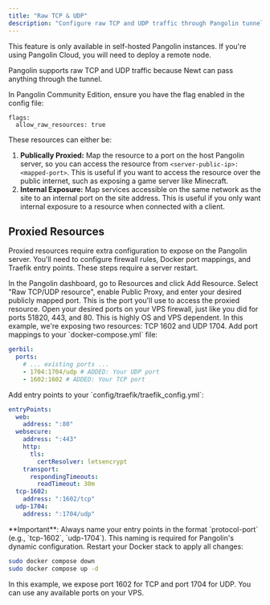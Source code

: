 ```yaml
---
title: "Raw TCP & UDP"
description: "Configure raw TCP and UDP traffic through Pangolin tunnels"
---
```


<Note>
This feature is only available in self-hosted Pangolin instances. If you're using Pangolin Cloud, you will need to deploy a remote node.
</Note>

Pangolin supports raw TCP and UDP traffic because Newt can pass anything through the tunnel.

In Pangolin Community Edition, ensure you have the flag enabled in the config file:

```
flags:
  allow_raw_resources: true
```

These resources can either be:
1. **Publically Proxied:** Map the resource to a port on the host Pangolin server, so you can access the resource from `<server-public-ip>:<mapped-port>`. This is useful if you want to access the resource over the public internet, such as exposing a game server like Minecraft.
2. **Internal Exposure:** Map services accessible on the same network as the site to an internal port on the site address. This is useful if you only want internal exposure to a resource when connected with a client.

## Proxied Resources

Proxied resources require extra configuration to expose on the Pangolin server. You'll need to configure firewall rules, Docker port mappings, and Traefik entry points. These steps require a server restart.

<Steps>
<Step title="Create the resource">
  In the Pangolin dashboard, go to Resources and click Add Resource. Select "Raw TCP/UDP resource", enable Public Proxy, and enter your desired publicly mapped port. This is the port you'll use to access the proxied resource.
</Step>

<Step title="Configure firewall">
  Open your desired ports on your VPS firewall, just like you did for ports 51820, 443, and 80. This is highly OS and VPS dependent.
  
  <Note>
  In this example, we're exposing two resources: TCP 1602 and UDP 1704.
  </Note>
</Step>

<Step title="Configure Docker">
  Add port mappings to your `docker-compose.yml` file:

  ```yaml title="docker-compose.yml" highlight={4,5}
  gerbil:
    ports:
      # ... existing ports ...
      - 1704:1704/udp # ADDED: Your UDP port
      - 1602:1602 # ADDED: Your TCP port
  ```
</Step>

<Step title="Configure Traefik">
  Add entry points to your `config/traefik/traefik_config.yml`:

  ```yaml title="traefik_config.yml" highlight={12-15}
  entryPoints:
    web:
      address: ":80"
    websecure:
      address: ":443"
      http:
        tls:
          certResolver: letsencrypt
      transport:
        respondingTimeouts:
          readTimeout: 30m
    tcp-1602:
      address: ":1602/tcp"
    udp-1704:
      address: ":1704/udp"
  ```

  <Info>
  **Important**: Always name your entry points in the format `protocol-port` (e.g., `tcp-1602`, `udp-1704`). This naming is required for Pangolin's dynamic configuration.
  </Info>
</Step>

<Step title="Restart the stack">
  Restart your Docker stack to apply all changes:

  ```bash
  sudo docker compose down
  sudo docker compose up -d
  ```
</Step>
</Steps>

<Note>
In this example, we expose port 1602 for TCP and port 1704 for UDP. You can use any available ports on your VPS.
</Note>
